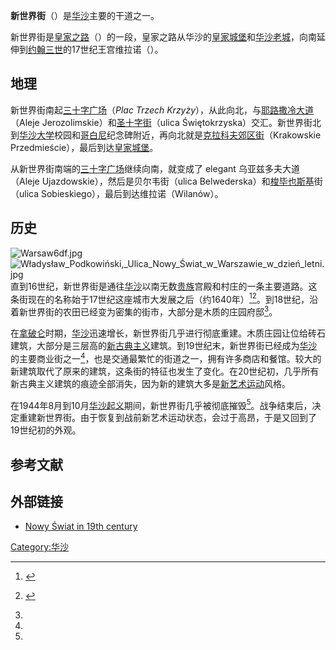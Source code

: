 {{Infobox road
|highway_name=新世界街
|length_km=1
|established=約1640年
|starting_terminus=[[哥白尼|哥白尼]]纪念碑
|ending_terminus=[[三十字广场|三十字广场]]
|cities=[[华沙|华沙]]
}}
'''新世界街'''（{{lang-pl|Ulica Nowy Świat}}）是[[华沙|华沙]]主要的干道之一。 

新世界街是[[皇家之路_(华沙)|皇家之路]]（{{lang|pl|Trakt królewski}}）的一段，皇家之路从华沙的[[皇家城堡_(华沙)|皇家城堡]]和[[华沙老城|华沙老城]]，向南延伸到[[约翰三世_(波兰)|约翰三世]]的17世纪王宫维拉诺（{{lang|pl|Wilanów}}）。

==地理==
新世界街南起[[三十字广场|三十字广场]]（''Plac Trzech Krzyży''），从此向北，与[[耶路撒冷大道|耶路撒冷大道]]（Aleje Jerozolimskie）和[[圣十字街|圣十字街]]（ulica Świętokrzyska）交汇。新世界街北到[[华沙大学|华沙大学]]校园和[[哥白尼|哥白尼]]纪念碑附近，再向北就是[[克拉科夫郊区街|克拉科夫郊区街]]（Krakowskie Przedmieście），最后到达[[皇家城堡_(华沙)|皇家城堡]]。

从新世界街南端的[[三十字广场|三十字广场]]继续向南，就变成了 elegant 乌亚兹多夫大道（Aleje Ujazdowskie），然后是贝尔韦街（ulica Belwederska）和[[约翰三世_(波兰)|梭毕也斯基]]街（ulica Sobieskiego），最后到达维拉诺（Wilanów）。

==历史==
[[File:Warsaw6df.jpg|thumb]]
[[File:Władysław_Podkowiński,_Ulica_Nowy_Świat_w_Warszawie_w_dzień_letni.jpg|thumb]]
直到16世纪，新世界街是通往[[华沙|华沙]]以南无数[[贵族|贵族]]宫殿和村庄的一条主要道路。这条街现在的名称始于17世纪这座城市大发展之后（约1640年）<ref name="warsawtour">{{pl icon}} {{cite web |author =  |url = http://www.warsawtour.pl/index.php?id=56&pid=1593121032 |title = Trakt Królewski |work = www.warsawtour.pl |publisher =  |pages =  |page =  |date =  |accessdate = 2008-09-19 |archive-date = 2011-07-24 |archive-url = https://web.archive.org/web/20110724122226/http://www.warsawtour.pl/index.php?id=56&pid=1593121032 |dead-url = no }}</ref><ref name="spacery">{{pl icon}} {{cite web|author =|url =http://spacery-po-warszawie.w.interia.pl/ns.html|title =Nowy Świat|work =|publisher =|pages =|page =|date =|accessdate =2008-09-19|archive-date =2010-08-16|archive-url =https://web.archive.org/web/20100816162248/http://spacery-po-warszawie.w.interia.pl/ns.html|dead-url =yes}}</ref>。到18世纪，沿着新世界街的农田已经变为密集的街市，大部分是木质的庄园府邸<ref name="warsawtour" />。

在[[拿破仑|拿破仑]]时期，[[华沙|华沙]]迅速增长，新世界街几乎进行彻底重建。木质庄园让位给砖石建筑，大部分是三层高的[[新古典主义|新古典主义]]建筑。到19世纪末，新世界街已经成为[[华沙|华沙]]的主要商业街之一<ref name="spacery" />，也是交通最繁忙的街道之一，拥有许多商店和餐馆。较大的新建筑取代了原来的建筑，这条街的特征也发生了变化。在20世纪初，几乎所有新古典主义建筑的痕迹全部消失，因为新的建筑大多是[[新艺术运动|新艺术运动]]风格。

在1944年8月到10月[[华沙起义|华沙起义]]期间，新世界街几乎被彻底摧毁<ref name="warsawtour" />。战争结束后，决定重建新世界街。由于恢复到战前新艺术运动状态，会过于高昂，于是又回到了19世纪初的外观。

==参考文献==
{{Reflist}}

==外部链接==
{{commonscat-inline|Nowy Świat Street in Warsaw}}
* [https://web.archive.org/web/20080918094658/http://www.starawarszawa.pl/old/ Nowy Świat in 19th century]

[[Category:华沙|Category:华沙]]